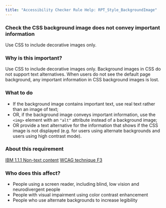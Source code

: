 ```yaml
---
title: "Accessibility Checker Rule Help: RPT_Style_BackgroundImage"
---
```


<div className="toolHelp">
<Row>
<Column colLg={16} colMd={8} colSm={4} className="toolHead">

### Check the CSS background image does not convey important information

<div id="locLevel"></div>

Use CSS to include decorative images only.

</Column>
</Row>
<Row>
<Column colLg={11} colMd={5} colSm={4} className="toolMain">

### Why is this important?

Use CSS to include decorative images only. Background images in CSS do not support text alternatives. When users do not see the default page background, any important information in CSS background images is lost.

<div id="locSnippet"></div>

### What to do

* If the background image contains important text, use real text rather than an image of text;
* OR, if the background image conveys important information, use the `<img>` element with an `"alt"` attribute instead of a background image;
* OR provide a text alternative for the information that shows if the CSS image is not displayed (e.g. for users using alternate backgrounds and users using high contrast mode).

</Column>
<Column colLg={5} colMd={3} colSm={4} className="toolLeft">

### About this requirement

[IBM 1.1.1 Non-text content](https://www.ibm.com/able/requirements/requirements/#1_1_1)
[WCAG technique F3](https://www.w3.org/WAI/WCAG21/Techniques/failures/F3)

### Who does this affect?

* People using a screen reader, including blind, low vision and neurodivergent people
* People with visual impairment using color contrast enhancement
* People who use alternate backgrounds to increase legibility

</Column>
</Row>
</div>

